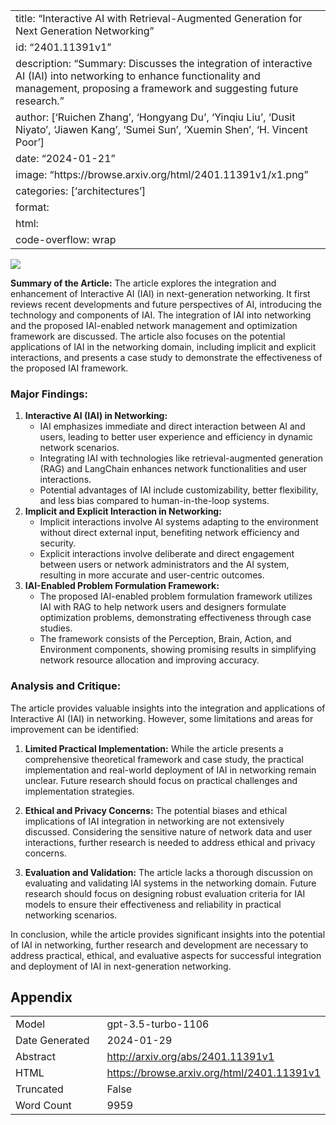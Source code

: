 
---
title: "Interactive AI with Retrieval-Augmented Generation for Next Generation Networking"
id: "2401.11391v1"
description: "Summary: Discusses the integration of interactive AI (IAI) into networking to enhance functionality and management, proposing a framework and suggesting future research."
author: ['Ruichen Zhang', 'Hongyang Du', 'Yinqiu Liu', 'Dusit Niyato', 'Jiawen Kang', 'Sumei Sun', 'Xuemin Shen', 'H. Vincent Poor']
date: "2024-01-21"
image: "https://browse.arxiv.org/html/2401.11391v1/x1.png"
categories: ['architectures']
format:
  html:
    code-overflow: wrap
---

![](https://browse.arxiv.org/html/2401.11391v1/x1.png)

**Summary of the Article:**
The article explores the integration and enhancement of Interactive AI (IAI) in next-generation networking. It first reviews recent developments and future perspectives of AI, introducing the technology and components of IAI. The integration of IAI into networking and the proposed IAI-enabled network management and optimization framework are discussed. The article also focuses on the potential applications of IAI in the networking domain, including implicit and explicit interactions, and presents a case study to demonstrate the effectiveness of the proposed IAI framework.

### Major Findings:
1. **Interactive AI (IAI) in Networking:**
   - IAI emphasizes immediate and direct interaction between AI and users, leading to better user experience and efficiency in dynamic network scenarios.
   - Integrating IAI with technologies like retrieval-augmented generation (RAG) and LangChain enhances network functionalities and user interactions.
   - Potential advantages of IAI include customizability, better flexibility, and less bias compared to human-in-the-loop systems.

2. **Implicit and Explicit Interaction in Networking:**
   - Implicit interactions involve AI systems adapting to the environment without direct external input, benefiting network efficiency and security.
   - Explicit interactions involve deliberate and direct engagement between users or network administrators and the AI system, resulting in more accurate and user-centric outcomes.

3. **IAI-Enabled Problem Formulation Framework:**
   - The proposed IAI-enabled problem formulation framework utilizes IAI with RAG to help network users and designers formulate optimization problems, demonstrating effectiveness through case studies.
   - The framework consists of the Perception, Brain, Action, and Environment components, showing promising results in simplifying network resource allocation and improving accuracy.

### Analysis and Critique:
The article provides valuable insights into the integration and applications of Interactive AI (IAI) in networking. However, some limitations and areas for improvement can be identified:

1. **Limited Practical Implementation:** While the article presents a comprehensive theoretical framework and case study, the practical implementation and real-world deployment of IAI in networking remain unclear. Future research should focus on practical challenges and implementation strategies.

2. **Ethical and Privacy Concerns:** The potential biases and ethical implications of IAI integration in networking are not extensively discussed. Considering the sensitive nature of network data and user interactions, further research is needed to address ethical and privacy concerns.

3. **Evaluation and Validation:** The article lacks a thorough discussion on evaluating and validating IAI systems in the networking domain. Future research should focus on designing robust evaluation criteria for IAI models to ensure their effectiveness and reliability in practical networking scenarios.

In conclusion, while the article provides significant insights into the potential of IAI in networking, further research and development are necessary to address practical, ethical, and evaluative aspects for successful integration and deployment of IAI in next-generation networking.

## Appendix

|          |          |
|----------|----------|
| Model     | gpt-3.5-turbo-1106       |
| Date Generated     | 2024-01-29       |
| Abstract | [http://arxiv.org/abs/2401.11391v1](http://arxiv.org/abs/2401.11391v1)        |
| HTML     | [https://browse.arxiv.org/html/2401.11391v1](https://browse.arxiv.org/html/2401.11391v1)       |
| Truncated       | False       |
| Word Count       | 9959       |